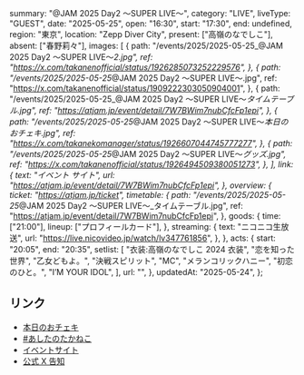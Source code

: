   summary: "@JAM 2025 Day2 〜SUPER LIVE〜",
  category: "LIVE",
  liveType: "GUEST",
  date: "2025-05-25",
  open: "16:30",
  start: "17:30",
  end: undefined,
  region: "東京",
  location: "Zepp Diver City",
  present: ["高嶺のなでしこ"],
  absent: ["春野莉々"],
  images: [
    {
      path: "/events/2025/2025-05-25_@JAM 2025 Day2 〜SUPER LIVE〜_2.jpg",
      ref: "https://x.com/takanenofficial/status/1926285073252229576",
    },
    {
      path: "/events/2025/2025-05-25_@JAM 2025 Day2 〜SUPER LIVE〜.jpg",
      ref: "https://x.com/takanenofficial/status/1909222303050904001",
    },
    {
      path: "/events/2025/2025-05-25_@JAM 2025 Day2 〜SUPER LIVE〜_タイムテーブル.jpg",
      ref: "https://atjam.jp/event/detail/7W7BWim7nubCfcFp1epi",
    },
    {
      path: "/events/2025/2025-05-25_@JAM 2025 Day2 〜SUPER LIVE〜_本日のおチェキ.jpg",
      ref: "https://x.com/takanekomanager/status/1926607044745777277",
    },
    {
      path: "/events/2025/2025-05-25_@JAM 2025 Day2 〜SUPER LIVE〜_グッズ.jpg",
      ref: "https://x.com/takanenofficial/status/1926494509380051273",
    },
  ],
  link: {
    text: "イベント サイト",
    url: "https://atjam.jp/event/detail/7W7BWim7nubCfcFp1epi",
  },
  overview: {
    ticket: "https://atjam.jp/ticket",
    timetable: {
      path: "/events/2025/2025-05-25_@JAM 2025 Day2 〜SUPER LIVE〜_タイムテーブル.jpg",
      ref: "https://atjam.jp/event/detail/7W7BWim7nubCfcFp1epi",
    },
    goods: {
      time: ["21:00"],
      lineup: ["プロフィールカード"],
    },
    streaming: {
      text: "ニコニコ生放送",
      url: "https://live.nicovideo.jp/watch/lv347761856",
    },
  },
  acts: {
    start: "20:05",
    end: "20:35",
    setlist: [
      "衣装:高嶺のなでしこ 2024 衣装",
      "恋を知った世界",
      "乙女どもよ。",
      "決戦スピリット",
      "MC",
      "メランコリックハニー",
      "初恋のひと。",
      "I’M YOUR IDOL",
    ],
    url: "",
  },
  updatedAt: "2025-05-24",
};

## リンク

- [本日のおチェキ](https://x.com/takanekomanager/status/1926607044745777277)
- [#あしたのたかねこ](https://x.com/takanenofficial/status/1926285073252229576)
- [イベントサイト](https://atjam.jp/event/detail/7W7BWim7nubCfcFp1epi)
- [公式 X 告知](https://x.com/takanenofficial/status/1909222303050904001)
